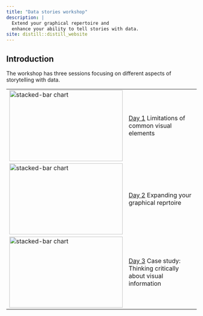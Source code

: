 ```yaml
---
title: "Data stories workshop"
description: |
  Extend your graphical repertoire and 
  enhance your ability to tell stories with data. 
site: distill::distill_website
---
```



## Introduction

The workshop has three sessions focusing on different aspects of storytelling with data. 

<table>
  <tr>
    <td><img src="images/intro-1.png" alt="stacked-bar chart" style="width:300px;height:188px"></td>
    <td>[Day 1](day1.html) Limitations of common visual elements</td>
  </tr>
  <tr>
    <td><img src="images/intro-2.png" alt="stacked-bar chart" style="width:300px;height:188px"></td>
    <td>[Day 2](day2.html) Expanding your graphical reprtoire</td>
  </tr>
  <tr>
    <td><img src="images/intro-3.png" alt="stacked-bar chart" style="width:300px;height:188px"></td>
    <td>[Day 3](day3.html) Case study: Thinking critically about visual information</td>
  </tr>
</table>
